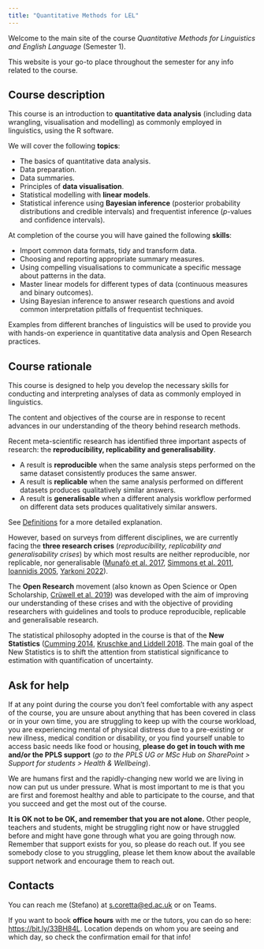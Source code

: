 ```yaml
---
title: "Quantitative Methods for LEL"
---
```


Welcome to the main site of the course *Quantitative Methods for Linguistics and English Language* (Semester 1).

This website is your go-to place throughout the semester for any info related to the course.

::: {.callout-note icon="false"}
## Course description

This course is an introduction to **quantitative data analysis** (including data wrangling, visualisation and modelling) as commonly employed in linguistics, using the R software.

We will cover the following **topics**:

-   The basics of quantitative data analysis.
-   Data preparation.
-   Data summaries.
-   Principles of **data visualisation**.
-   Statistical modelling with **linear models**.
-   Statistical inference using **Bayesian inference** (posterior probability distributions and credible intervals) and frequentist inference (*p*-values and confidence intervals).

At completion of the course you will have gained the following **skills**:

-   Import common data formats, tidy and transform data.
-   Choosing and reporting appropriate summary measures.
-   Using compelling visualisations to communicate a specific message about patterns in the data.
-   Master linear models for different types of data (continuous measures and binary outcomes).
-   Using Bayesian inference to answer research questions and avoid common interpretation pitfalls of frequentist techniques.

Examples from different branches of linguistics will be used to provide you with hands-on experience in quantitative data analysis and Open Research practices.
:::

::: {.callout-note icon="false"}
## Course rationale

This course is designed to help you develop the necessary skills for conducting and interpreting analyses of data as commonly employed in linguistics.

The content and objectives of the course are in response to recent advances in our understanding of the theory behind research methods.

Recent meta-scientific research has identified three important aspects of research: the **reproducibility, replicability and generalisability**.

-   A result is **reproducible** when the same analysis steps performed on the same dataset consistently produces the same answer.
-   A result is **replicable** when the same analysis performed on different datasets produces qualitatively similar answers.
-   A result is **generalisable** when a different analysis workflow performed on different data sets produces qualitatively similar answers.

See [Definitions](https://the-turing-way.netlify.app/reproducible-research/overview/overview-definitions.html) for a more detailed explanation.

However, based on surveys from different disciplines, we are currently facing the **three research crises** (*reproducibility, replicability and generalisability crises*) by which most results are neither reproducible, nor replicable, nor generalisable ([Munafò et al. 2017](https://doi.org/10.1038/s41562-016-0021), [Simmons et al. 2011](https://doi.org/10.1177/0956797611417632), [Ioannidis 2005](https://doi.org/10.1371/journal.pmed.0020124), [Yarkoni 2022](https://doi.org/10.1017/S0140525X20001685)).

The **Open Research** movement (also known as Open Science or Open Scholarship, [Crüwell et al. 2019](https://doi.org/10.1027/2151-2604/a000387)) was developed with the aim of improving our understanding of these crises and with the objective of providing researchers with guidelines and tools to produce reproducible, replicable and generalisable research.

The statistical philosophy adopted in the course is that of the **New Statistics** ([Cumming 2014](https://doi.org/10.1177/0956797613504966), [Kruschke and Liddell 2018](https://doi.org/10.3758/s13423-016-1221-4). The main goal of the New Statistics is to shift the attention from statistical significance to estimation with quantification of uncertainty.
:::

::: {.callout-tip icon="false"}
## Ask for help

If at any point during the course you don't feel comfortable with any aspect of the course, you are unsure about anything that has been covered in class or in your own time, you are struggling to keep up with the course workload, you are experiencing mental of physical distress due to a pre-existing or new illness, medical condition or disability, or you find yourself unable to access basic needs like food or housing, **please do get in touch with me and/or the PPLS support** (*go to the PPLS UG or MSc Hub on SharePoint \> Support for students \> Health & Wellbeing*).

We are humans first and the rapidly-changing new world we are living in now can put us under pressure. What is most important to me is that you are first and foremost healthy and able to participate to the course, and that you succeed and get the most out of the course.

**It is OK not to be OK, and remember that you are not alone.** Other people, teachers and students, might be struggling right now or have struggled before and might have gone through what you are going through now. Remember that support exists for you, so please do reach out. If you see somebody close to you struggling, please let them know about the available support network and encourage them to reach out.
:::

::: {.callout-warning icon="false"}
## Contacts

You can reach me (Stefano) at [s.coretta\@ed.ac.uk](mailto:s.coretta@ed.ac.uk){.email} or on Teams.

If you want to book **office hours** with me or the tutors, you can do so here: <https://bit.ly/33BH84L>. Location depends on whom you are seeing and which day, so check the confirmation email for that info!
:::
